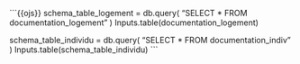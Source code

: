 ```{{ojs}}
schema_table_logement = db.query(
  "SELECT * FROM documentation_logement"
  )
Inputs.table(documentation_logement)

schema_table_individu = db.query(
  "SELECT * FROM documentation_indiv"
  )
Inputs.table(schema_table_individu)
```

